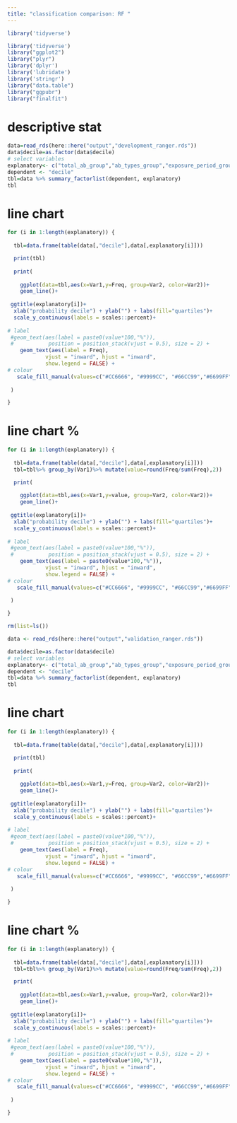 ```yaml
---
title: "classification comparison: RF "
---
```


```r
library('tidyverse')

library('tidyverse')
library("ggplot2")
library("plyr")
library('dplyr')
library('lubridate')
library('stringr')
library("data.table")
library("ggpubr")
library("finalfit")

```




# descriptive stat 
```r
data=read_rds(here::here("output","development_ranger.rds"))
data$decile=as.factor(data$decile)
# select variables
explanatory<- c("total_ab_group","ab_types_group","exposure_period_group","recent_ab_days_group","broad_ab_prescriptions_group","interval_mean_group","interval_sd_group")
dependent <- "decile"
tbl=data %>% summary_factorlist(dependent, explanatory)
tbl
```


# line chart
```r

for (i in 1:length(explanatory)) {
  
  tbl=data.frame(table(data[,"decile"],data[,explanatory[i]]))

  print(tbl)
  
  print(
    
    ggplot(data=tbl,aes(x=Var1,y=Freq, group=Var2, color=Var2))+
    geom_line()+
   
 ggtitle(explanatory[i])+
  xlab("probability decile") + ylab("") + labs(fill="quartiles")+
  scale_y_continuous(labels = scales::percent)+
 
# label
 #geom_text(aes(label = paste0(value*100,"%")), 
 #           position = position_stack(vjust = 0.5), size = 2) +
    geom_text(aes(label = Freq),
            vjust = "inward", hjust = "inward",
            show.legend = FALSE) + 
# colour
   scale_fill_manual(values=c("#CC6666", "#9999CC", "#66CC99","#6699FF"))
 
 )

}

```

# line chart %
```r

for (i in 1:length(explanatory)) {
  
  tbl=data.frame(table(data[,"decile"],data[,explanatory[i]]))
  tbl=tbl%>% group_by(Var1)%>% mutate(value=round(Freq/sum(Freq),2))

  print(
    
    ggplot(data=tbl,aes(x=Var1,y=value, group=Var2, color=Var2))+
    geom_line()+
   
 ggtitle(explanatory[i])+
  xlab("probability decile") + ylab("") + labs(fill="quartiles")+
  scale_y_continuous(labels = scales::percent)+
 
# label
 #geom_text(aes(label = paste0(value*100,"%")), 
 #           position = position_stack(vjust = 0.5), size = 2) +
    geom_text(aes(label = paste0(value*100,"%")),
            vjust = "inward", hjust = "inward",
            show.legend = FALSE) + 
# colour
   scale_fill_manual(values=c("#CC6666", "#9999CC", "#66CC99","#6699FF"))
 
 )

}

```







```r

rm(list=ls())

data <- read_rds(here::here("output","validation_ranger.rds"))

data$decile=as.factor(data$decile)
# select variables
explanatory<- c("total_ab_group","ab_types_group","exposure_period_group","recent_ab_days_group","broad_ab_prescriptions_group","interval_mean_group","interval_sd_group")
dependent <- "decile"
tbl=data %>% summary_factorlist(dependent, explanatory)
tbl

```

# line chart 
```r

for (i in 1:length(explanatory)) {
  
  tbl=data.frame(table(data[,"decile"],data[,explanatory[i]]))

  print(tbl)
  
  print(
    
    ggplot(data=tbl,aes(x=Var1,y=Freq, group=Var2, color=Var2))+
    geom_line()+
   
 ggtitle(explanatory[i])+
  xlab("probability decile") + ylab("") + labs(fill="quartiles")+
  scale_y_continuous(labels = scales::percent)+
 
# label
 #geom_text(aes(label = paste0(value*100,"%")), 
 #           position = position_stack(vjust = 0.5), size = 2) +
    geom_text(aes(label = Freq),
            vjust = "inward", hjust = "inward",
            show.legend = FALSE) + 
# colour
   scale_fill_manual(values=c("#CC6666", "#9999CC", "#66CC99","#6699FF"))
 
 )

}

```

# line chart %
```r

for (i in 1:length(explanatory)) {
  
  tbl=data.frame(table(data[,"decile"],data[,explanatory[i]]))
  tbl=tbl%>% group_by(Var1)%>% mutate(value=round(Freq/sum(Freq),2))

  print(
    
    ggplot(data=tbl,aes(x=Var1,y=value, group=Var2, color=Var2))+
    geom_line()+
   
 ggtitle(explanatory[i])+
  xlab("probability decile") + ylab("") + labs(fill="quartiles")+
  scale_y_continuous(labels = scales::percent)+
 
# label
 #geom_text(aes(label = paste0(value*100,"%")), 
 #           position = position_stack(vjust = 0.5), size = 2) +
    geom_text(aes(label = paste0(value*100,"%")),
            vjust = "inward", hjust = "inward",
            show.legend = FALSE) + 
# colour
   scale_fill_manual(values=c("#CC6666", "#9999CC", "#66CC99","#6699FF"))
 
 )

}

```



